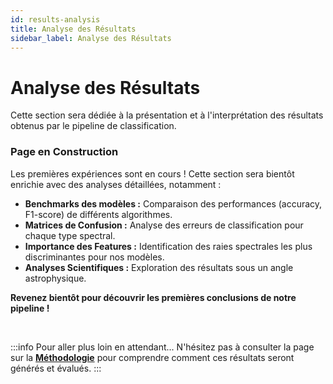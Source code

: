 ```yaml
---
id: results-analysis
title: Analyse des Résultats
sidebar_label: Analyse des Résultats
---
```


<!-- Complet for v0.1.0-alpha release -->


# <FontAwesomeIcon icon={faMagnifyingGlassChart} /> Analyse des Résultats

Cette section sera dédiée à la présentation et à l'interprétation des résultats obtenus par le pipeline de classification.

<div className="card">
  <div className="card__header">
    <h3><FontAwesomeIcon icon={faPersonDigging} color="var(--ifm-color-primary)" /> Page en Construction </h3>
  </div>
  <div className="card__body">
    <p>
      Les premières expériences sont en cours ! Cette section sera bientôt enrichie avec des analyses détaillées, notamment :
    </p>
    <ul>
      <li><strong>Benchmarks des modèles :</strong> Comparaison des performances (accuracy, F1-score) de différents algorithmes.</li>
      <li><strong>Matrices de Confusion :</strong> Analyse des erreurs de classification pour chaque type spectral.</li>
      <li><strong>Importance des Features :</strong> Identification des raies spectrales les plus discriminantes pour nos modèles.</li>
      <li><strong>Analyses Scientifiques :</strong> Exploration des résultats sous un angle astrophysique.</li>
    </ul>
    <p>
      <strong>Revenez bientôt pour découvrir les premières conclusions de notre pipeline !</strong>
    </p>
  </div>
</div>
<br/>

:::info Pour aller plus loin en attendant...
N'hésitez pas à consulter la page sur la **[Méthodologie](./methodology)** pour comprendre comment ces résultats seront générés et évalués.
:::